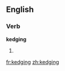 ==English==

===Verb===
'''kedging'''

# {{present participle of|kedge}}

[[fr:kedging]]
[[zh:kedging]]